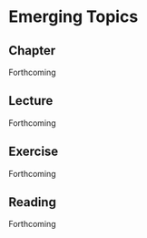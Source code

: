 # Emerging Topics

## Chapter
Forthcoming

## Lecture
Forthcoming

## Exercise
Forthcoming 

## Reading
Forthcoming 